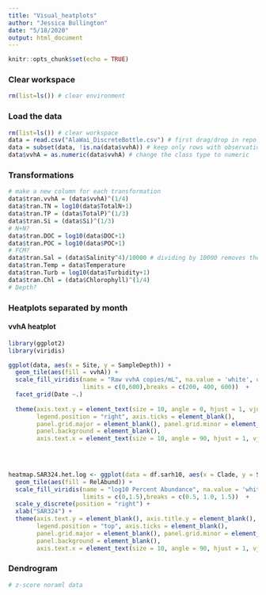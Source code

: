 ```yaml
---
title: "Visual_heatplots"
author: "Jessica Bullington"
date: "5/18/2020"
output: html_document
---
```


```r
knitr::opts_chunk$set(echo = TRUE)
```

### Clear workspace
```r
rm(list=ls()) # clear environment
```

### Load the data
```r
rm(list=ls()) # clear workspace
data = read.csv("AlaWai_DiscreteBottle.csv") # first drag/drop in repo on github website
data = subset(data, !is.na(data$vvhA)) # keep only rows with observations for vvhA
data$vvhA = as.numeric(data$vvhA) # change the class type to numeric
```

### Transformations
```r
# make a new column for each transformation
data$tran.vvhA = (data$vvhA)^(1/4)
data$tran.TN = log10(data$TotalN+1)
data$tran.TP = (data$TotalP)^(1/3)
data$tran.Si = (data$Si)^(1/3)
# N+N?
data$tran.DOC = log10(data$DOC+1)
data$tran.POC = log10(data$POC+1)
# FCM?
data$tran.Sal = (data$Salinity^4)/10000 # dividing by 10000 removes the scaling issue with lm
data$tran.Temp = data$Temperature
data$tran.Turb = log10(data$Turbidity+1)
data$tran.Chl = (data$Chlorophyll)^(1/4)
# Depth?
```

### Heatplots separated by month

#### vvhA heatplot
```r
library(ggplot2)
library(viridis) 

ggplot(data, aes(x = Site, y = SampleDepth)) + 
  geom_tile(aes(fill = vvhA)) +
  scale_fill_viridis(name = "Raw vvhA copies/mL", na.value = 'white', option="inferno", direction = -1,
                     limits = c(0,600),breaks = c(200, 400, 600))  +
  facet_grid(Date ~.) 
  
  theme(axis.text.y = element_text(size = 10, angle = 0, hjust = 1, vjust=0.2), axis.title.y = element_blank(),
        legend.position = "right", axis.ticks = element_blank(),
        panel.grid.major = element_blank(), panel.grid.minor = element_blank(),
        panel.background = element_blank(), 
        axis.text.x = element_text(size = 10, angle = 90, hjust = 1, vjust=0.2))
  
  


heatmap.SAR324.het.log <- ggplot(data = df.sarh10, aes(x = Clade, y = Sample)) +
  geom_tile(aes(fill = RelAbund)) +
  scale_fill_viridis(name = "log10 Percent Abundance", na.value = 'white', option="inferno", direction = -1,
                     limits = c(0,1.5),breaks = c(0.5, 1.0, 1.5))  +
  scale_y_discrete(position = "right") +
  xlab("SAR324") +
  theme(axis.text.y = element_blank(), axis.title.y = element_blank(),
        legend.position = "top", axis.ticks = element_blank(),
        panel.grid.major = element_blank(), panel.grid.minor = element_blank(),
        panel.background = element_blank(), 
        axis.text.x = element_text(size = 10, angle = 90, hjust = 1, vjust=0.2))
```

### Dendrogram
```r
# z-score noraml data


```

